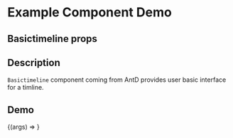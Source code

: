 
<Meta title="Example/Basictimeline" component={Basictimeline} />

# Example Component Demo

## Basictimeline props
<Props of={Basictimeline} />

## Description

`Basictimeline` component coming from AntD provides user basic interface for a timline.

## Demo

<Canvas>
  <Story name="Example Basictimeline">
    {(args) => <Basictimeline {...args} />}
  </Story>
</Canvas>
